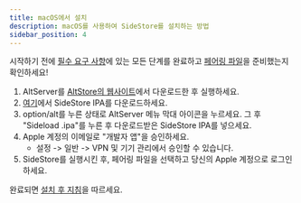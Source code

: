 ```yaml
---
title: macOS에서 설치
description: macOS를 사용하여 SideStore를 설치하는 방법
sidebar_position: 4
---
```


시작하기 전에 [필수 요구 사항](prerequisites)에 있는 모든 단계를 완료하고 [페어링 파일](pairing-file)을 준비했는지 확인하세요!

1. AltServer를 [AltStore의 웹사이트](https://altstore.io/)에서 다운로드한 후 실행하세요.
2. [여기](https://github.com/sidestore/sidestore/releases/latest/download/sidestore.ipa)에서 SideStore IPA를 다운로드하세요.
3. option/alt를 누른 상태로 AltServer 메뉴 막대 아이콘을 누르세요. 그 후 "Sideload .ipa"를 누른 후 다운로드받은 SideStore IPA를 넣으세요.
4. Apple 계정의 이메일로 "개발자 앱"을 승인하세요.
    * 설정 -> 일반 -> VPN 및 기기 관리에서 승인할 수 있습니다.
5. SideStore를 실행시킨 후, 페어링 파일을 선택하고 당신의 Apple 계정으로 로그인하세요.

완료되면 [설치 후 지침](post-install)을 따르세요.